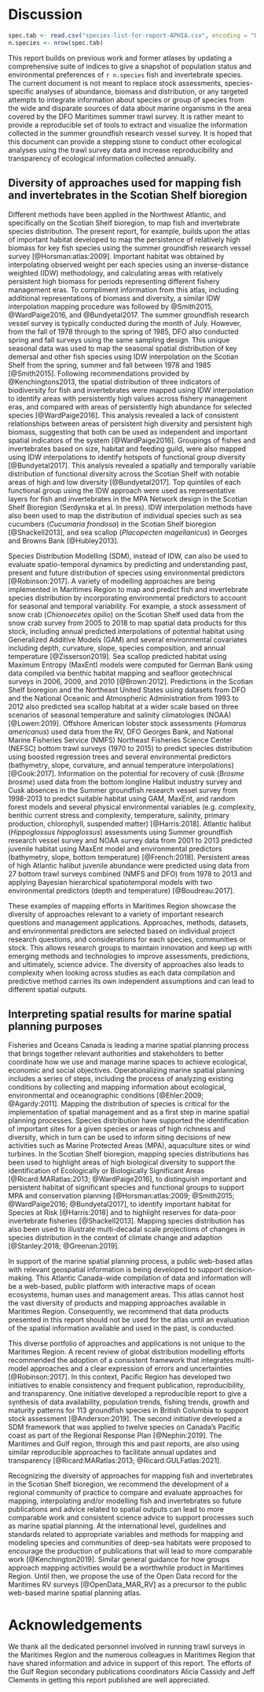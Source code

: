 # Discussion

```r
spec.tab <- read.csv("species-list-for-report-APHIA.csv", encoding = "UTF-8")
n.species <- nrow(spec.tab)
```

This report builds on previous work and former atlases by updating a comprehensive suite of indices to give a snapshot of population status and environmental preferences of `r n.species` fish and invertebrate species. The current document is not meant to replace stock assessments, species-specific analyses of abundance, biomass and distribution, or any targeted attempts to integrate information about species or group of species from the wide and disparate sources of data about marine organisms in the area covered by the DFO Maritimes summer trawl survey. It is rather meant to provide a reproducible set of tools to extract and visualize the information collected in the summer groundfish research vessel survey. It is hoped that this document can provide a stepping stone to conduct other ecological analyses using the trawl survey data and increase reproducibility and transparency of ecological information collected annually.

## Diversity of approaches used for mapping fish and invertebrates in the Scotian Shelf bioregion  

Different methods have been applied in the Northwest Atlantic, and specifically on the Scotian Shelf bioregion, to map fish and invertebrate species distribution. The present report, for example, builds upon the atlas of important habitat developed to map the persistence of relatively high biomass for key fish species using the summer groundfish research vessel survey [@Horsman:atlas:2009]. Important habitat was obtained by interpolating observed weight per each species using an inverse-distance weighted (IDW) methodology, and calculating areas with relatively persistent high biomass for periods representing different fishery management eras. To compliment information from this atlas, including additional representations of biomass and diversity, a similar IDW interpolation mapping procedure was followed by @Smith2015, @WardPaige2016, and @Bundyetal2017. The summer groundfish research vessel survey is typically conducted during the month of July. However, from the fall of 1978 through to the spring of 1985, DFO also conducted spring and fall surveys using the same sampling design. This unique seasonal data was used to map the seasonal spatial distribution of key demersal and other fish species using IDW interpolation on the Scotian Shelf from the spring, summer and fall between 1978 and 1985 [@Smith2015]. Following recommendations provided by @Kenchingtons2013, the spatial distribution of three indicators of biodiversity for fish and invertebrates were mapped using IDW interpolation to identify areas with persistently high values across fishery management eras, and compared with areas of persistently high abundance for selected species [@WardPaige2016]. This analysis revealed a lack of consistent relationships between areas of persistent high diversity and persistent high biomass, suggesting that both can be used as independent and important spatial indicators of the system [@WardPaige2016]. Groupings of fishes and invertebrates based on size, habitat and feeding guild, were also mapped using IDW interpolations to identify hotspots of functional group diversity [@Bundyetal2017]. This analysis revealed a spatially and temporally variable distribution of functional diversity across the Scotian Shelf with notable areas of high and low diversity [@Bundyetal2017]. Top quintiles of each functional group using the IDW approach were used as representative layers for fish and invertebrates in the MPA Network design in the Scotian Shelf Bioregion (Serdynska et al. In press). IDW interpolation methods have also been used to map the distribution of individual species such as sea cucumbers (*Cucumaria frondosa*) in the Scotian Shelf bioregion [@Shackell2013], and sea scallop (*Placopecten magellanicus*) in Georges and Browns Bank [@Hubley2013]. 

Species Distribution Modelling (SDM), instead of IDW, can also be used to evaluate spatio-temporal dynamics by predicting and understanding past, present and future distribution of species using environmental predictors [@Robinson:2017]. A variety of modelling approaches are being implemented in Maritimes Region to map and predict fish and invertebrate species distribution by incorporating environmental predictors to account for seasonal and temporal variability. For example, a stock assessment of snow crab (*Chionoecetes opilio*) on the Scotian Shelf used data from the snow crab survey from 2005 to 2018 to map spatial data products for this stock, including annual predicted interpolations of potential habitat using Generalized Additive Models (GAM) and several environmental covariates including depth, curvature, slope, species composition, and annual temperature [@Zisserson2019]. Sea scallop predicted habitat using Maximum Entropy (MaxEnt) models were computed for German Bank using data compiled via benthic habitat mapping and seafloor geotechnical surveys in 2006, 2009, and 2010 [@Brown:2012]. Predictions in the Scotian Shelf bioregion and the Northeast United States using datasets from DFO and the National Oceanic and Atmospheric Administration from 1993 to 2012 also predicted sea scallop habitat at a wider scale based on three scenarios of seasonal temperature and salinity climatologies (NOAA) [@Lowen:2019]. Offshore American lobster stock assessments (*Homarus americanus*) used data from the RV, DFO Georges Bank, and National Marine Fisheries Service (NMFS) Northeast Fisheries Science Center (NEFSC) bottom trawl surveys (1970 to 2015) to predict species distribution using boosted regression trees and several environmental predictors (bathymetry, slope, curvature, and annual temperature interpolations) [@Cook:2017]. Information on the potential for recovery of cusk (*Brosme brosme*) used data from the bottom longline Halibut industry survey and Cusk absences in the Summer groundfish research vessel survey from 1998-2013 to predict suitable habitat using GAM, MaxEnt, and random forest models and several physical environmental variables (e.g. complexity, benthic current stress and complexity, temperature, salinity, primary production, chlorophyll, suspended matter) [@Harris:2018]. Atlantic halibut (*Hippoglossus hippoglossus*) assessments using Summer groundfish research vessel survey and NOAA survey data from 2001 to 2013 predicted juvenile habitat using MaxEnt model and environmental predictors (bathymetry, slope, bottom temperature) [@French:2018]. Persistent areas of high Atlantic halibut juvenile abundance were predicted using data from 27 bottom trawl surveys combined (NMFS and DFO) from 1978 to 2013 and applying Bayesian hierarchical spatiotemporal models with two environmental predictors (depth and temperature) [@Boudreau:2017]. 

These examples of mapping efforts in Maritimes Region showcase the diversity of approaches relevant to a variety of important research questions and management applications. Approaches, methods, datasets, and environmental predictors are selected based on individual project research questions, and considerations for each species, communities or stock. This allows research groups to maintain innovation and keep up with emerging methods and technologies to improve assessments, predictions, and ultimately, science advice. The diversity of approaches also leads to complexity when looking across studies as each data compilation and predictive method carries its own independent assumptions and can lead to different spatial outputs.

## Interpreting spatial results for marine spatial planning purposes   

Fisheries and Oceans Canada is leading a marine spatial planning process that brings together relevant authorities and stakeholders to better coordinate how we use and manage marine spaces to achieve ecological, economic and social objectives. Operationalizing marine spatial planning includes a series of steps, including the process of analyzing existing conditions by collecting and mapping information about ecological, environmental and oceanographic conditions [@Ehler:2009; @Agardy:2011]. Mapping the distribution of species is critical for the implementation of spatial management and as a first step in marine spatial planning processes. Species distribution have supported the identification of important sites for a given species or areas of high richness and diversity, which in turn can be used to inform siting decisions of new activities such as Marine Protected Areas (MPA), aquaculture sites or wind turbines. In the Scotian Shelf bioregion, mapping species distributions has been used to highlight areas of high biological diversity to support the identification of Ecologically or Biologically Significant Areas [@Ricard:MARatlas:2013; @WardPaige2016], to distinguish important and persistent habitat of significant species and functional groups to support MPA and conservation planning [@Horsman:atlas:2009; @Smith2015; @WardPaige2016; @Bundyetal2017], to identify important habitat for Species at Risk [@Harris:2018] and to highlight reserves for data-poor invertebrate fisheries [@Shackell2013]. Mapping species distribution has also been used to illustrate multi-decadal scale projections of changes in species distribution in the context of climate change and adaption [@Stanley:2018; @Greenan:2019]. 

In support of the marine spatial planning process, a public web-based atlas with relevant geospatial information is being developed to support decision-making. This Atlantic Canada-wide compilation of data and information will be a web-based, public platform with interactive maps of ocean ecosystems, human uses and management areas. This atlas cannot host the vast diversity of products and mapping approaches available in Maritimes Region. Consequently, we recommend that data products presented in this report should not be used for the atlas until an evaluation of the spatial information available and used in the past, is conducted. 

This diverse portfolio of approaches and applications is not unique to the Maritimes Region. A recent review of global distribution modelling efforts recommended the adoption of a consistent framework that integrates multi-model approaches and a clear expression of errors and uncertainties [@Robinson:2017]. In this context, Pacific Region has developed two initiatives to enable consistency and frequent publication, reproducibility, and transparency. One initiative developed a  reproducible report to give a synthesis of data availability, population trends, fishing trends, growth and maturity patterns for 113 groundfish species in British Columbia to support stock assessment [@Anderson:2019]. The second initiative developed a SDM framework that was applied to twelve species on Canada’s Pacific coast as part of the Regional Response Plan [@Nephin:2019]. The Maritimes and Gulf region, through this and past reports, are also using similar reproducible approaches to facilitate annual updates and transparency [@Ricard:MARatlas:2013; @Ricard:GULFatlas:2021].
 
Recognizing the diversity of approaches for mapping fish and invertebrates in the Scotian Shelf bioregion, we recommend the development of a regional community of practice to compare and evaluate approaches for mapping, interpolating and/or modelling fish and invertebrates so future publications and advice related to spatial outputs can lead to more comparable work and consistent science advice to support processes such as marine spatial planning. At the international level, guidelines and standards related to appropriate variables and methods for mapping and modeling species and communities of deep-sea habitats were proposed to encourage the production of publications that will lead to more comparable work [@Kenchington2019]. Similar general guidance for how groups  approach mapping activities would be a worthwhile product in Maritimes Region. Until then, we propose the use of the Open Data record for the Maritimes RV surveys [@OpenData_MAR_RV] as a precursor to the public web-based marine spatial planning atlas.


# Acknowledgements  

We thank all the dedicated personnel involved in running trawl surveys in the Maritimes Region and the numerous colleagues in Maritimes Region that have shared information and advice in support of this report. The efforts of the Gulf Region secondary publications coordinators Alicia Cassidy and Jeff Clements in getting this report published are well appreciated.
